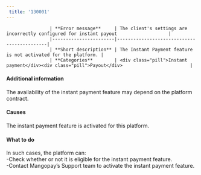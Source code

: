 ```yaml
---  
 title: '130001'  
---  
```



                    | **Error message**     | The client's settings are incorrectly configured for instant payout                   |
                    |-----------------------|--------------------------------------------|
                    | **Short description** | The Instant Payment feature is not activated for the platform. |
                    | **Categories**        | <div class="pill">Instant payment</div><div class="pill">Payout</div>                         |
                  

#### Additional information  

The availability of the instant payment feature may depend on the platform contract.  

#### Causes  

The instant payment feature is activated for this platform.  

#### What to do  

In such cases, the platform can:  
-Check whether or not it is eligible for the instant payment feature.  
-Contact Mangopay’s Support team to activate the instant payment feature.
